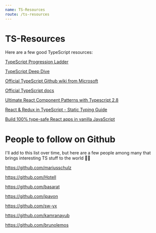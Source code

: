 ```yaml
---
name: TS-Resources
route: /ts-resources
---
```


# TS-Resources

Here are a few good TypeScript resources:

[TypeScript Progression Ladder](http://www.techladder.io/?tech=typescript)

[TypeScript Deep Dive](https://basarat.gitbooks.io/typescript/)

[Official TypeScript Github wiki from Microsoft](https://github.com/Microsoft/TypeScript/wiki)

[Official TypeScript docs](https://www.typescriptlang.org/docs/home.html)

[Ultimate React Component Patterns with Typescript 2.8](https://levelup.gitconnected.com/ultimate-react-component-patterns-with-typescript-2-8-82990c516935)

[React & Redux in TypeScript - Static Typing Guide](https://github.com/piotrwitek/react-redux-typescript-guide)

[Build 100% type-safe React apps in vanilla JavaScript
](https://medium.com/@martin_hotell/build-100-type-safe-react-apps-in-vanilla-javascript-bd29a8364078)

# People to follow on Github

I'll add to this list over time, but here are a few people among many that brings interesting TS stuff to the world 🙏😊

https://github.com/mariusschulz

https://github.com/Hotell

https://github.com/basarat

https://github.com/jpavon

https://github.com/sw-yx

https://github.com/kamranayub

https://github.com/brunolemos
